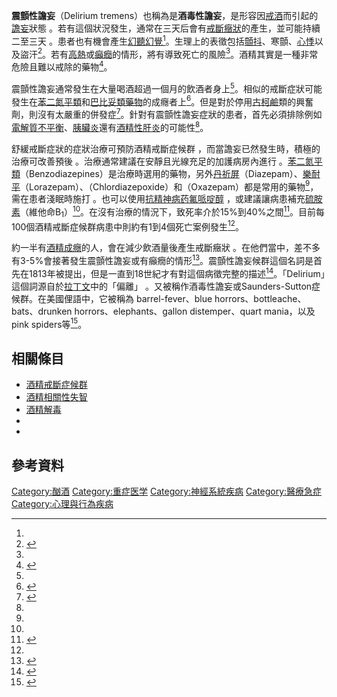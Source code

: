 {{Infobox disease 
|Name=震顫性譫妄<br/>Delirium tremens 
|Image=An alcoholic man with delirium Wellcome L0060780 (level correction).jpg
|Caption=一個震顫性譫妄的酒精中毒者臨終之前，身邊的家人很驚恐
|DiseasesDB=3543 
|ICD10=F10.4 
|ICD9={{ICD9|291.0}} 
|MedlinePlus=000766 
|eMedicineSubj=med 
|eMedicineTopic=524 
|MeshID=D000430}}
{{医学声明}}
<!-- 定義及症狀 -->
'''震顫性譫妄'''（Delirium tremens）也稱為是'''酒毒性譫妄'''，是形容因[[酒精戒斷症候群|戒酒]]而引起的[[譫妄|譫妄]]狀態<!-- <ref name=NEJM2014/> -->。若有這個狀況發生，通常在三天后會有[[酒精戒斷症候群|戒斷癥狀]]的產生，並可能持續二至三天<!-- <ref name=NEJM2014/> --> 。患者也有機會產生[[幻覺|幻聽幻覺]]<ref name=NEJM2014/>。生理上的表徵包括[[顫抖|顫抖]]、寒顫、[[心悸|心悸]]以及盜汗<ref name="Healy2008">{{cite book |first=David |last=Healy |title=Psychiatric Drugs Explained |url=http://books.google.com/books?id=ikTJViYMPIEC&pg=PA237 |date=3 December 2008 |publisher=Elsevier Health Sciences |isbn=978-0-7020-2997-4 |page=237}}</ref>。若有[[中暑|高熱]]或[[癲癇|癲癇]]的情形，將有導致死亡的風險<ref name=NEJM2014/>。酒精其實是一種非常危險且難以戒除的藥物<ref>{{cite book|last1=Fisher|first1=Gary L.|title=Encyclopedia of substance abuse prevention, treatment, & recovery|date=2009|publisher=SAGE|location=Los Angeles|isbn=9781452266015|pages=1005|url=https://books.google.ca/books?id=DFR2AwAAQBAJ&pg=PT1059|access-date=2016-02-22|archive-date=2016-04-07|archive-url=https://web.archive.org/web/20160407191704/https://books.google.ca/books?id=DFR2AwAAQBAJ|dead-url=no}}</ref>。

<!-- 成因及診斷 -->
震顫性譫妄通常發生在大量喝酒超過一個月的飲酒者身上<ref name=Stern2010/>。相似的戒斷症狀可能發生在[[苯二氮平類|苯二氮平類]]和[[巴比妥類藥物|巴比妥類藥物]]的成癮者上<ref>{{cite book|last1=Posner|first1=Jerome B.|title=Plum and Posner's Diagnosis of Stupor and Coma.|date=2007|publisher=Oxford University Press, USA|location=Oxford|isbn=9780198043362|page=283|edition=4|url=https://books.google.ca/books?id=Otivdh2ZoVwC&pg=PA283|access-date=2016-02-22|archive-date=2020-01-25|archive-url=https://web.archive.org/web/20200125124926/https://books.google.ca/books?id=Otivdh2ZoVwC&pg=PA283|dead-url=no}}</ref>。但是對於停用[[古柯鹼|古柯鹼]]類的興奮劑，則沒有太嚴重的併發症<ref>{{cite book |last1=Galanter |first1=Marc |last2=Kleber |first2=Herbert D |title=The American Psychiatric Publishing Textbook of Substance Abuse Treatment |url=https://books.google.ca/books?id=6wdJgejlQzYC&q=58 |edition=4th |date=1 July 2008 |publisher=American Psychiatric Publishing Inc |location=United States of America |isbn=978-1-58562-276-4 |page=58 |access-date=2016-02-22 |archive-date=2020-01-25 |archive-url=https://web.archive.org/web/20200125124928/https://books.google.ca/books?id=6wdJgejlQzYC&q=58 |dead-url=no }}</ref>。針對有震顫性譫妄症狀的患者，首先必須排除例如[[電解質不平衡|電解質不平衡]]、[[胰臟炎|胰臟炎]]還有[[酒精性肝炎|酒精性肝炎]]的可能性<ref name=NEJM2014/>。

<!-- 治療及預後 -->
舒緩戒斷症狀的症狀治療可預防酒精戒斷症候群<!-- <ref name=NEJM2014/> -->，而當譫妄已然發生時，積極的治療可改善預後<!-- <ref name=NEJM2014/> -->。治療通常建議在安靜且光線充足的加護病房內進行<!-- <ref name=NEJM2014/> -->。[[苯二氮平類|苯二氮平類]]（Benzodiazepines）是治療時選用的藥物，另外[[丹祈屏|丹祈屏]]（Diazepam）、[[樂耐平|樂耐平]]（Lorazepam）、{{le|氯氮卓|Chlordiazepoxide}}（Chlordiazepoxide）和{{le|羥苯二氮卓|Oxazepam}}（Oxazepam）都是常用的藥物<ref name=Stern2010/>，需在患者淺眠時施打<!-- <ref name=NEJM2014/> -->。也可以使用[[抗精神病药|抗精神病药]][[氟哌啶醇|氟哌啶醇]]<!-- <ref name=NEJM2014/> -->，或建議讓病患補充[[硫胺素|硫胺素]]（維他命B<sub>1</sub>）<ref name=NEJM2014/>。在沒有治療的情況下，致死率介於15%到40%之間<ref name=Blom2010>{{cite book|last1=Blom|first1=Jan Dirk|title=A dictionary of hallucinations|date=2010|publisher=Springer|location=New York|isbn=9781441912237|page=136|edition=.|url=https://books.google.ca/books?id=KJtQptBcZloC&pg=PA136|access-date=2016-02-22|archive-date=2020-01-25|archive-url=https://web.archive.org/web/20200125124930/https://books.google.ca/books?id=KJtQptBcZloC&pg=PA136|dead-url=no}}</ref>。目前每100個酒精戒斷症候群病患中則約有1到4個死亡案例發生<ref name=NEJM2014/>。

<!-- 流行病學、歷史及社會 -->
約一半有[[酒精成癮|酒精成癮]]的人，會在減少飲酒量後產生戒斷癥狀<!-- <ref name=NEJM2014/> -->。在他們當中，差不多有3-5%會接著發生震顫性譫妄或有癲癇的情形<ref name=NEJM2014>{{cite journal|last1=Schuckit|first1=MA|title=Recognition and management of withdrawal delirium (delirium tremens).|url=https://archive.org/details/sim_new-england-journal-of-medicine_2014-11-27_371_22/page/2109|journal=The New England journal of medicine|date=27 November 2014|volume=371|issue=22|pages=2109-13|pmid=25427113}}</ref>。震顫性譫妄候群這個名詞是首先在1813年被提出，但是一直到18世紀才有對這個病徵完整的描述<ref name=Stern2010>{{cite journal|last1=Stern|first1=TA|last2=Gross|first2=AF|last3=Stern|first3=TW|last4=Nejad|first4=SH|last5=Maldonado|first5=JR|title=Current approaches to the recognition and treatment of alcohol withdrawal and delirium tremens: "old wine in new bottles" or "new wine in old bottles".|journal=Primary care companion to the Journal of clinical psychiatry|date=2010|volume=12|issue=3|pmid=20944765}}</ref>。「Delirium」這個詞源自於[[拉丁文|拉丁文]]中的「偏離」<!-- <ref name=Blom2010/> -->。又被稱作酒毒性譫妄或Saunders-Sutton症候群。在美國俚語中，它被稱為 barrel-fever、blue horrors、bottleache、bats、drunken horrors、elephants、gallon distemper、quart mania，以及pink spiders等<ref>{{cite book|last1=Baldwin|first1=Dan|title=Just the FAQ's, Please, About Alcohol and Drug Abuse: Frequently Asked Questions from Families|date=2002|publisher=America Star Books|isbn=9781611028706|pages=Chapter four|url=https://books.google.ca/books?id=h-unAwAAQBAJ&pg=PT51|access-date=2016-02-22|archive-date=2020-01-25|archive-url=https://web.archive.org/web/20200125124931/https://books.google.ca/books?id=h-unAwAAQBAJ&pg=PT51|dead-url=no}}</ref>。

==相關條目==
*[[酒精戒斷症候群|酒精戒斷症候群]]
*[[酒精相關性失智|酒精相關性失智]]
*[[酒精解毒|酒精解毒]]
*{{le|寄生蟲病妄想|Delusional parasitosis}}
*{{le|興奮譫妄|Excited delirium}}

==參考資料==
{{reflist}}

[[Category:酗酒|Category:酗酒]]
[[Category:重症医学|Category:重症医学]]
[[Category:神經系統疾病|Category:神經系統疾病]]
[[Category:醫療急症|Category:醫療急症]]
[[Category:心理與行為疾病|Category:心理與行為疾病]]